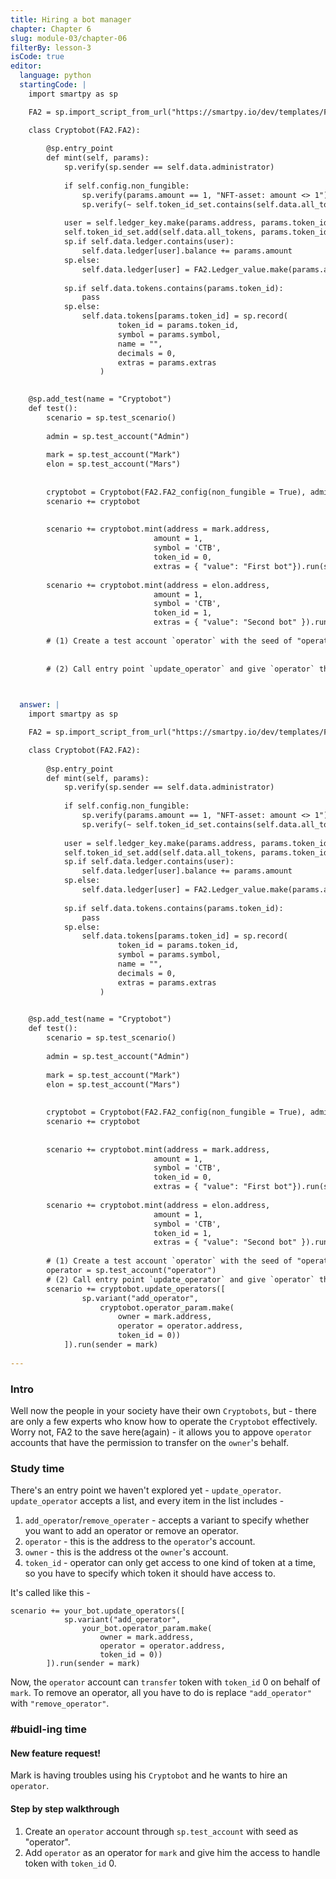 ```yaml
---
title: Hiring a bot manager
chapter: Chapter 6
slug: module-03/chapter-06
filterBy: lesson-3
isCode: true
editor:
  language: python
  startingCode: |
    import smartpy as sp

    FA2 = sp.import_script_from_url("https://smartpy.io/dev/templates/FA2.py")

    class Cryptobot(FA2.FA2):
        
        @sp.entry_point
        def mint(self, params):
            sp.verify(sp.sender == self.data.administrator)
            
            if self.config.non_fungible:
                sp.verify(params.amount == 1, "NFT-asset: amount <> 1")
                sp.verify(~ self.token_id_set.contains(self.data.all_tokens, params.token_id), "NFT-asset: cannon mint the same token twice")
            
            user = self.ledger_key.make(params.address, params.token_id)
            self.token_id_set.add(self.data.all_tokens, params.token_id)
            sp.if self.data.ledger.contains(user):
                self.data.ledger[user].balance += params.amount
            sp.else:
                self.data.ledger[user] = FA2.Ledger_value.make(params.amount)
            
            sp.if self.data.tokens.contains(params.token_id):
                pass
            sp.else:
                self.data.tokens[params.token_id] = sp.record(
                        token_id = params.token_id,
                        symbol = params.symbol,
                        name = "", 
                        decimals = 0,
                        extras = params.extras
                    )
                

    @sp.add_test(name = "Cryptobot")
    def test():
        scenario = sp.test_scenario()
        
        admin = sp.test_account("Admin")
        
        mark = sp.test_account("Mark")
        elon = sp.test_account("Mars")
        
        
        cryptobot = Cryptobot(FA2.FA2_config(non_fungible = True), admin.address)
        scenario += cryptobot
        
        
        scenario += cryptobot.mint(address = mark.address, 
                                amount = 1,
                                symbol = 'CTB',
                                token_id = 0,
                                extras = { "value": "First bot"}).run(sender = admin)
        
        scenario += cryptobot.mint(address = elon.address,
                                amount = 1,
                                symbol = 'CTB',
                                token_id = 1,
                                extras = { "value": "Second bot" }).run(sender = admin)
                                
        # (1) Create a test account `operator` with the seed of "operator".              
        
        
        # (2) Call entry point `update_operator` and give `operator` the access to transfer token with token_id 0 for `mark`.
        


  answer: |  
    import smartpy as sp

    FA2 = sp.import_script_from_url("https://smartpy.io/dev/templates/FA2.py")

    class Cryptobot(FA2.FA2):
        
        @sp.entry_point
        def mint(self, params):
            sp.verify(sp.sender == self.data.administrator)
            
            if self.config.non_fungible:
                sp.verify(params.amount == 1, "NFT-asset: amount <> 1")
                sp.verify(~ self.token_id_set.contains(self.data.all_tokens, params.token_id), "NFT-asset: cannon mint the same token twice")
            
            user = self.ledger_key.make(params.address, params.token_id)
            self.token_id_set.add(self.data.all_tokens, params.token_id)
            sp.if self.data.ledger.contains(user):
                self.data.ledger[user].balance += params.amount
            sp.else:
                self.data.ledger[user] = FA2.Ledger_value.make(params.amount)
            
            sp.if self.data.tokens.contains(params.token_id):
                pass
            sp.else:
                self.data.tokens[params.token_id] = sp.record(
                        token_id = params.token_id,
                        symbol = params.symbol,
                        name = "", 
                        decimals = 0,
                        extras = params.extras
                    )
                

    @sp.add_test(name = "Cryptobot")
    def test():
        scenario = sp.test_scenario()
        
        admin = sp.test_account("Admin")
        
        mark = sp.test_account("Mark")
        elon = sp.test_account("Mars")
        
        
        cryptobot = Cryptobot(FA2.FA2_config(non_fungible = True), admin.address)
        scenario += cryptobot
        
        
        scenario += cryptobot.mint(address = mark.address, 
                                amount = 1,
                                symbol = 'CTB',
                                token_id = 0,
                                extras = { "value": "First bot"}).run(sender = admin)
        
        scenario += cryptobot.mint(address = elon.address,
                                amount = 1,
                                symbol = 'CTB',
                                token_id = 1,
                                extras = { "value": "Second bot" }).run(sender = admin)
                                
        # (1) Create a test account `operator` with the seed of "operator".              
        operator = sp.test_account("operator")
        # (2) Call entry point `update_operator` and give `operator` the access to transfer token with token_id 0 for `mark`.
        scenario += cryptobot.update_operators([
                sp.variant("add_operator",
                    cryptobot.operator_param.make(
                        owner = mark.address,
                        operator = operator.address,
                        token_id = 0))
            ]).run(sender = mark)
        
---
```

### Intro
Well now the people in your society have their own `Cryptobots`, but - there are only a few experts who know how to operate the `Cryptobot` effectively.
Worry not, FA2 to the save here(again) - it allows you to appove `operator` accounts that have the permission to transfer on the `owner`'s behalf.


### Study time
There's an entry point we haven't explored yet - `update_operator`.
`update_operator` accepts a list, and every item in the list includes - 
1. `add_operator`/`remove_operater` - accepts a variant to specify whether you want to add an operator or remove an operator.
2. `operator` - this is the address to the `operator`'s account.
3. `owner` - this is the address ot the `owner`'s account.
4. `token_id` - operator can only get access to one kind of token at a time, so you have to specify which token it should have access to.

It's called like this - 
```python=
scenario += your_bot.update_operators([
            sp.variant("add_operator",
                your_bot.operator_param.make(
                    owner = mark.address,
                    operator = operator.address,
                    token_id = 0))
        ]).run(sender = mark)
```
Now, the `operator` account can `transfer` token with `token_id` 0 on behalf of `mark`.
To remove an operator, all you have to do is replace `"add_operator"` with `"remove_operator"`.


### #buidl-ing time
 
#### New feature request!
Mark is having troubles using his `Cryptobot` and he wants to hire an `operator`.

#### Step by step walkthrough
1. Create an `operator` account through `sp.test_account` with seed as "operator".
2. Add `operator` as an operator for `mark` and give him the access to handle token with `token_id` 0.